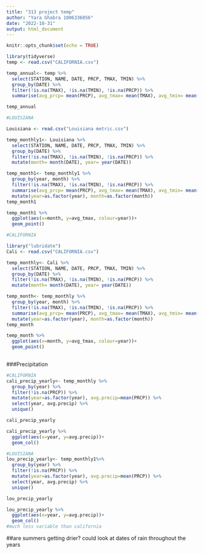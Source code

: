 ```yaml
---
title: "313 project temp"
author: "Yara Ghabra 1006336056"
date: "2022-10-31"
output: html_document
---
```


```r
knitr::opts_chunk$set(echo = TRUE)
```

```r
library(tidyverse)
temp <- read.csv("CALIFORNIA.csv")

temp_annual<- temp %>% 
  select(STATION, NAME, DATE, PRCP, TMAX, TMIN) %>% 
  group_by(DATE) %>%
  filter(!is.na(TMAX), !is.na(TMIN), !is.na(PRCP)) %>% 
  summarise(avg_prcp= mean(PRCP), avg_tmax= mean(TMAX), avg_tmin= mean(TMIN))

temp_annual
```

```r
#LOUISIANA

Louisiana <- read.csv("Louisiana metric.csv")

temp_monthly1<- Louisiana %>% 
  select(STATION, NAME, DATE, PRCP, TMAX, TMIN) %>% 
  group_by(DATE) %>%
  filter(!is.na(TMAX), !is.na(TMIN), !is.na(PRCP)) %>%
  mutate(month= month(DATE), year= year(DATE))

temp_month1<- temp_monthly1 %>% 
  group_by(year, month) %>% 
  filter(!is.na(TMAX), !is.na(TMIN), !is.na(PRCP)) %>% 
  summarise(avg_prcp= mean(PRCP), avg_tmax= mean(TMAX), avg_tmin= mean(TMIN)) %>% 
  mutate(year=as.factor(year), month=as.factor(month))
temp_month1

temp_month1 %>% 
  ggplot(aes(x=month, y=avg_tmax, colour=year))+
  geom_point()


```




```r
#CALIFORNIA

library("lubridate")
Cali <- read.csv("CALIFORNIA.csv")

temp_monthly<- Cali %>% 
  select(STATION, NAME, DATE, PRCP, TMAX, TMIN) %>% 
  group_by(DATE) %>%
  filter(!is.na(TMAX), !is.na(TMIN), !is.na(PRCP)) %>%
  mutate(month= month(DATE), year= year(DATE))

temp_month<- temp_monthly %>% 
  group_by(year, month) %>% 
  filter(!is.na(TMAX), !is.na(TMIN), !is.na(PRCP)) %>% 
  summarise(avg_prcp= mean(PRCP), avg_tmax= mean(TMAX), avg_tmin= mean(TMIN)) %>% 
  mutate(year=as.factor(year), month=as.factor(month))
temp_month

temp_month %>% 
  ggplot(aes(x=month, y=avg_tmax, colour=year))+
  geom_point()
  

```

###Precipitation


```r
#CALIFORNIA
cali_precip_yearly<- temp_monthly %>% 
  group_by(year) %>% 
  filter(!is.na(PRCP)) %>% 
  mutate(year=as.factor(year), avg.precip=mean(PRCP)) %>% 
  select(year, avg.precip) %>% 
  unique()

cali_precip_yearly
```

```r
cali_precip_yearly %>% 
  ggplot(aes(x=year, y=avg.precip))+
  geom_col()
```
```r
#LOUISIANA
lou_precip_yearly<- temp_monthly1%>% 
  group_by(year) %>% 
  filter(!is.na(PRCP)) %>% 
  mutate(year=as.factor(year), avg.precip=mean(PRCP)) %>% 
  select(year, avg.precip) %>% 
  unique()

lou_precip_yearly
```
```r
lou_precip_yearly %>% 
  ggplot(aes(x=year, y=avg.precip))+
  geom_col()
#much less variable than california
```



##are summers getting drier? could look at dates of rain throughout the years





